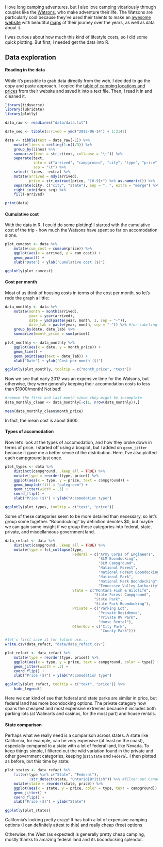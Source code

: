 I love long camping adventures, but I also love camping vicariously through couples like the [Watsons](http://www.watsonswander.com/), who make adventure their life. The Watsons are particularly cool because they've used their talents to make an [awesome website](http://www.watsonswander.com/) with beautiful [maps](http://www.watsonswander.com/where/) of their journey over the years, as well as data about it.

I was curious about how much this kind of lifestyle costs, so I did some quick plotting. But first, I needed get the data into R. 

## Data exploration

#### Reading in the data

While it's possible to grab data directly from the web, I decided to go the copy and paste approach. I copied the [table of camping locations and prices](http://www.watsonswander.com/where/) from their website and saved it into a text file. Then, I read it in and cleaned it.

```r
library(tidyverse)
library(lubridate)
library(plotly)

data_raw <- readLines("data/data.txt")

date_seq <- tibble(arrived = ymd("2012-06-14") + 1:2142)

data <- tibble(text = data_raw[-1]) %>% 
    mutate(lines = ceiling(1:n()/3)) %>% 
    group_by(lines) %>% 
    summarize(text = str_c(text, collapse = "\t")) %>% 
    separate(text, 
             into = c("arrived", "campground", "city", "type", "price", "extra"), 
             sep = "\t") %>% 
    select(-lines, -extra) %>% 
    mutate(arrived = mdy(arrived),
           price = str_extract(price, "[0-9]+") %>% as.numeric()) %>% 
    separate(city, c("city", "state"), sep = ", ", extra = "merge") %>% 
    right_join(date_seq) %>% 
    fill(-arrived)

print(data)
```

#### Cumulative cost

With the data in R, I could do some plotting! I started with the cumulative cost of the trip - how much the Watsons have spent so far on accomodation alone.

```r
plot_cumcost <- data %>% 
    mutate(cum_cost = cumsum(price)) %>% 
    ggplot(aes(x = arrived, y = cum_cost)) +
    geom_point() +
    xlab("Date") + ylab("Cumulative cost ($)")

ggplotly(plot_cumcost)
```

#### Cost per month

Most of us think of housing costs in terms of the cost per month, so let's redo the graph a little:

```r
data_monthly <- data %>% 
    mutate(month = month(arrived),
           year = year(arrived),
           date = ymd(paste(year, month, 1, sep = "-")),
           date_lab = paste(year, month, sep = "-")) %>% #for labeling
    group_by(date, date_lab) %>% 
    summarize(month_price = sum(price))

plot_monthly <- data_monthly %>% 
    ggplot(aes(x = date, y = month_price)) +
    geom_line() +
    geom_point(aes(text = date_lab)) +
    xlab("Date") + ylab("Cost per month ($)")

ggplotly(plot_monthly, tooltip = c("month_price", "text"))
```

Now we see that early 2017 was an expensive time for the Watsons, but otherwise, they were generally keeping their accomodation costs to less than $1000/month!  Not bad!

```r
#remove the first and last month since they might be incomplete
data_monthly_clean <- data_monthly[-c(1, nrow(data_monthly)),]

mean(data_monthly_clean$month_price)
```

In fact, the mean cost is about $600.

#### Types of accomodation

Now let's look at the types of accomodation, and how they broke down in terms of price. I started off using a boxplot, but I added on `geom_jitter` because it gave me a better sense of the distribution. Here, I've also plotted each campground just once.

```r
plot_types <- data %>% 
    distinct(campground, .keep_all = TRUE) %>% 
    mutate(type = reorder(type, price)) %>%
    ggplot(aes(x = type, y = price, text = campground)) +
    geom_boxplot(fill = "palegreen") +
    geom_jitter(width = .3) +
    coord_flip() +
    xlab("Price ($)") + ylab("Accomodation type")

ggplotly(plot_types, tooltip = c("text", "price"))
```

Some of these categories seem to be more detailed than necessary, so let's group some together. "Boondocking" by definition denotes $0, but maybe we can gain some insight if we group these categories into federal, state, private, and miscellaneous government land.

```r
data_refact <- data %>% 
    distinct(campground, .keep_all = TRUE) %>% 
    mutate(type = fct_collapse(type,
                               Federal = c("Army Corps of Engineers",
                                           "BLM Boondocking",
                                           "BLM Campground",
                                           "National Forest",
                                           "National Forest Boondocking",
                                           "National Park",
                                           "National Park Boondocking",
                                           "Tennessee Valley Authority"),
                               State = c("Montana Fish & Wildlife",
                                         "State Forest Campground",
                                         "State Park",
                                         "State Park Boondocking"),
                               Private = c("Parking Lot",
                                           "Private Residence",
                                           "Private RV Park",
                                           "House Rental"),
                               OtherGov = c("City Park",
                                            "County Park"))) 

#let's first save it for future use...
write.csv(data_refact, "data/data_refact.csv")

plot_refact <- data_refact %>% 
    mutate(type = reorder(type, price)) %>%
    ggplot(aes(x = type, y = price, text = campground, color = type)) +
    geom_jitter(width = .3) +
    coord_flip() +
    xlab("Price ($)") + ylab("Accomodation type")

ggplotly(plot_refact, tooltip = c("text", "price")) %>% 
    hide_legend()
```

Here we can kind of see that federal and state parks are similar in price, but federal land has more boondocking options. The private category now spans the cheapest and most expensive extremes because it includes both parking lots (at Walmarts and casinos, for the most part) and house rentals. 

#### State comparison

Perhaps what we really need is a comparison across states. A state like California, for example, can be very expensive (at least on the coast), especially compared to a state with a lot of federal land, like Nevada. To keep things simple, I filtered out the wild variation found in the private and other government categories, keeping just `State` and `Federal`. I then plotted as before, but this time by state:

```r
plot_states <- data_refact %>% 
    filter(type %in% c("State", "Federal"),
           !str_detect(state, "Ontario|British")) %>% #filter out Canada
    mutate(state = reorder(state, price)) %>% 
    ggplot(aes(x = state, y = price, color = type, text = campground)) +
    geom_jitter() +
    coord_flip() +
    xlab("Price ($)") + ylab("State")

ggplotly(plot_states)
```

California's looking pretty crazy! It has both a lot of expensive camping options (I can definitely attest to this) and really cheap (free) options. 

Otherwise, the West (as expected) is generally pretty cheap camping, mostly thanks to amazing federal land and its boondocking splendor. 

